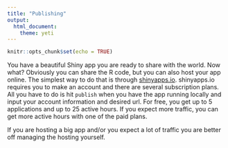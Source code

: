 ```yaml
---
title: "Publishing"
output: 
  html_document:
    theme: yeti
---
```


```r
knitr::opts_chunk$set(echo = TRUE)
```

You have a beautiful Shiny app you are ready to share with the world. Now what? Obviously you can share the R code, but you can also host your app online. The simplest way to do that is through [shinyapps.io](https://www.shinyapps.io/). shinyapps.io requires you to make an account and there are several subscription plans. All you have to do is hit `publish` when you have the app running locally and input your account information and desired url. For free, you get up to 5 applications and up to 25 active hours. If you expect more traffic, you can get more active hours with one of the paid plans. 

If you are hosting a big app and/or you expect a lot of traffic you are better off managing the hosting yourself. 